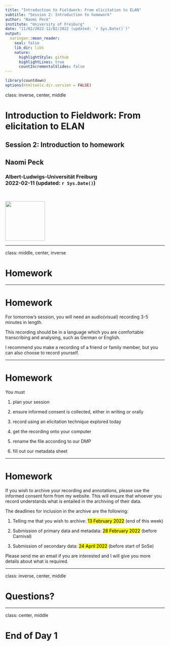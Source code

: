 ```yaml
---
title: "Introduction to Fieldwork: From elicitation to ELAN"
subtitle: "Session 2: Introduction to homework"
author: "Naomi Peck"
institute: "University of Freiburg"
date: "11/02/2022-12/02/2022 (updated: `r Sys.Date()`)"
output:
  xaringan::moon_reader:
    seal: false
    lib_dir: libs
    nature:
      highlightStyle: github
      highlightLines: true
      countIncrementalSlides: false
---
```

```r
library(countdown)
options(htmltools.dir.version = FALSE)
```

class: inverse, center, middle


# Introduction to Fieldwork: From elicitation to ELAN <br>
## Session 2: Introduction to homework &nbsp;

## Naomi Peck &nbsp;

### Albert-Ludwigs-Universität Freiburg <br> 2022-02-11 (updated: `r Sys.Date()`)
&nbsp;

<img src="freiburg-logo.png" height="125px"/>

<!-- insert VJS logo too? figure this out -->

---

class: middle, center, inverse

# Homework

---

# Homework

For tomorrow's session, you will need an audio(visual) recording 3-5 minutes in length.

This recording should be in a language which you are comfortable transcribing and analysing, such as German or English.

I recommend you make a recording of a friend or family member, but you can also choose to record yourself.

---

# Homework

You must

1. plan your session

1. ensure informed consent is collected, either in writing or orally

1. record using an elicitation technique explored today

1. get the recording onto your computer

1. rename the file according to our DMP

1. fill out our metadata sheet

---

# Homework

If you wish to archive your recording and annotations, please use the informed consent form from my website. This will ensure that whoever you record understands what is entailed in the archiving of their data.

The deadlines for inclusion in the archive are the following:

1. Telling me that you wish to archive: <mark>13 February 2022</mark> (end of this week)

1. Submission of primary data and metadata: <mark>28 February 2022</mark> (before Carnival)

1. Submission of secondary data: <mark>24 April 2022</mark> (before start of SoSe)

Please send me an email if you are interested and I will give you more details about what is required.

---

class: inverse, center, middle

# Questions?

---

class: center, middle

# End of Day 1